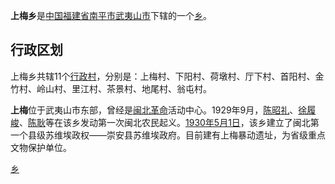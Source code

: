 {{中国乡级行政区
| 行政区全称 = 上梅乡
| 景观照片文件名 =
| 景观照片描述 =
| 汉语拼音 =
| 通用拼音 =
| 注音符號 =
| 其它标音类型1 =
| 其它标音1 =
| 其它标音类型2 =
| 其它标音2 =
| 其它语言类型1 =
| 其它语言地名1 =
| 其它语言类型2 =
| 其它语言地名2 =
| 上级行政区 = [[福建省|福建省]][[南平市|南平市]][[武夷山市|武夷山市]]
| 行政区类别 = [[乡|乡]]
| 行政区划代码 =350782200
| 地理坐标 =
| 总面积 =
| 户籍人口 =
| 户籍人口年份 =
| 常住人口 =
| 常住人口年份 =
| 人口密度 =
| 行政区划 =
| 官方网站 =
| 政府驻地 =
| 邮政编码 =
| 毗邻行政区 =
| 位置图文件名 =
| 位置图描述 =
}}
'''上梅乡'''是[[中华人民共和国|中国]][[福建省|福建省]][[南平市|南平市]][[武夷山市|武夷山市]]下辖的一个[[乡|乡]]。

== 行政区划 ==

上梅乡共辖11个[[行政村|行政村]]，分别是：上梅村、下阳村、荷墩村、厅下村、首阳村、金竹村、岭山村、里江村、茶景村、地尾村、翁屯村。

'''上梅'''位于武夷山市东部，曾经是[[闽北革命|闽北革命]]活动中心。1929年9月，[[陈昭礼|陈昭礼]]、[[徐履峻|徐履峻]]、[[陈耿|陈耿]]等在该乡发动第一次闽北农民起义。[[1930年5月1日|1930年5月1日]]，该乡建立了闽北第一个县级苏维埃政权——崇安县苏维埃政府。目前建有上梅暴动遗址，为省级重点文物保护单位。
{{武夷山市行政区划}}
{{福建行政区划小作品}}
[[Category:武夷山市乡镇|乡]]